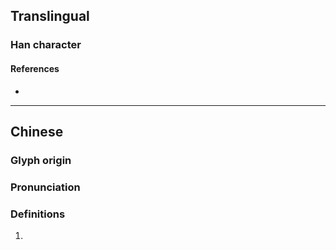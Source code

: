 {{character info/new}}
==Translingual==

===Han character===
{{Han char|rn=93|rad=牛|as=15|sn=19|four=22516|canj=HQVVV|ids=⿰牜巤}}

====References====
* {{Han ref|kx=0704.390|dkj=20197|dj=1117.240|hdz=31821.120|uh=72A3|ud=29347|bh=F271|bd=62065}}

----

==Chinese==
{{zh-forms}}

===Glyph origin===
{{Han etym}}

===Pronunciation===
{{zh-pron
|m=liè
|c=lip6
|mc=y
|oc=y
|cat=
}}

===Definitions===
{{zh-hanzi}}

# {{rfdef|lang=zh}}